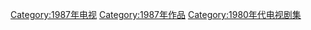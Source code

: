 {{cat year nav
| year = 1987
| cat = 電視劇集
| sortkey = 電視劇集
| article = 電視劇
| in = 
}}

[[Category:1987年电视|Category:1987年电视]]
[[Category:1987年作品|Category:1987年作品]]
[[Category:1980年代电视剧集|Category:1980年代电视剧集]]